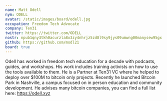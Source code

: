 ```yaml
---
name: Matt Odell
nym: ODELL
avatar: /static/images/board/odell.jpg
occupation: Freedom Tech Advocate
company: Ten31
twitter: https://twitter.com/ODELL
nostr: npub1qny3tkh0acurzla8x3zy4nhrjz5zd8l9sy9jys09umwng00manysew95gx
github: https://github.com/modl21
board: true
---
```


Odell has worked in freedom tech education for a decade with podcasts, guides,
and workshops. His work includes training activists on how to use the tools
available to them. He is a Partner at Ten31 VC where he helped to deploy over
$100M to bitcoin only projects. Recently he launched Bitcoin Park in Nashville,
a campus focused on in person education and community development. He advises
many bitcoin companies, you can find a full list here: https://odell.xyz